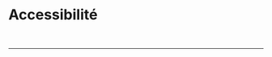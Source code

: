 
<Meta of={AccessStories} />

Accessibilité
=============
<Story of={AccessStories.Legende} />
<br />

--------------------------------------------------------------------------------------------------------------------------------------------------------------------------------------------------------------------------------

<Story of={AccessStories.AccessibilitePanel} />
<br />

